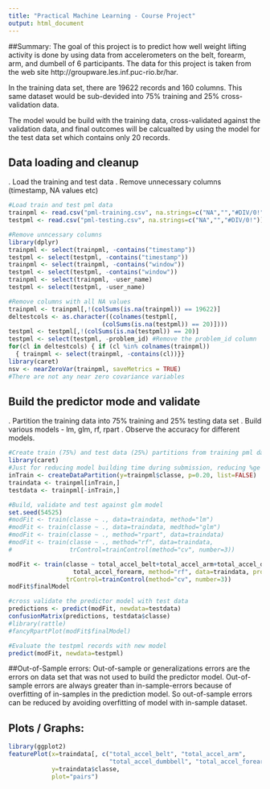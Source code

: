 ```yaml
---
title: "Practical Machine Learning - Course Project"
output: html_document
---
```


##Summary:
The goal of this project is to predict how well weight lifting activity is 
done by using data from accelerometers on the belt, forearm, arm, and 
dumbell of 6 participants. The data for this project is taken from the web 
site http://groupware.les.inf.puc-rio.br/har.

In the training data set, there are 19622 records and 160 columns. This same 
dataset would be sub-devided into 75% training and 25% cross-validation data.

The model would be build with the training data, cross-validated against the 
validation data, and final outcomes will be calcualted by using the model for 
the test data set which contains only 20 records.

## Data loading and cleanup
. Load the training and test data
. Remove unnecessary columns (timestamp, NA values etc)

```r
#Load train and test pml data
trainpml <- read.csv("pml-training.csv", na.strings=c("NA","","#DIV/0!"))
testpml <- read.csv("pml-testing.csv", na.strings=c("NA","","#DIV/0!"))

#Remove unncessary columns
library(dplyr)
trainpml <- select(trainpml, -contains("timestamp"))
testpml <- select(testpml, -contains("timestamp"))
trainpml <- select(trainpml, -contains("window"))
testpml <- select(testpml, -contains("window"))
trainpml <- select(trainpml, -user_name)
testpml <- select(testpml, -user_name)

#Remove columns with all NA values
trainpml <- trainpml[,!(colSums(is.na(trainpml)) == 19622)]
deltestcols <- as.character((colnames(testpml[, 
                          (colSums(is.na(testpml)) == 20)])))
testpml <- testpml[,!(colSums(is.na(testpml)) == 20)]
testpml <- select(testpml, -problem_id) #Remove the problem_id column
for(cl in deltestcols) { if (cl %in% colnames(trainpml)) 
  { trainpml <- select(trainpml, -contains(cl))}}
library(caret)
nsv <- nearZeroVar(trainpml, saveMetrics = TRUE)
#There are not any near zero covariance variables
```

## Build the predictor mode and validate
. Partition the training data into 75% training and 25% testing data set
. Build various models - lm, glm, rf, rpart
. Observe the accuracy for different models.

```r
#Create train (75%) and test data (25%) partitions from training pml data
library(caret)
#Just for reducing model building time during submission, reducing %ge to 20
inTrain <- createDataPartition(y=trainpml$classe, p=0.20, list=FALSE)
traindata <- trainpml[inTrain,]
testdata <- trainpml[-inTrain,]

#Build, validate and test against glm model
set.seed(54525)
#modFit <- train(classe ~ ., data=traindata, method="lm")
#modFit <- train(classe ~ ., data=traindata, medthod="glm")
#modFit <- train(classe ~ ., method="rpart", data=traindata)
#modFit <- train(classe ~ ., method="rf", data=traindata,  
#                trControl=trainControl(method="cv", number=3))

modFit <- train(classe ~ total_accel_belt+total_accel_arm+total_accel_dumbbell+
                  total_accel_forearm, method="rf", data=traindata, prox=TRUE, 
                trControl=trainControl(method="cv", number=3))
modFit$finalModel

#cross validate the predictor model with test data
predictions <- predict(modFit, newdata=testdata)
confusionMatrix(predictions, testdata$classe)
#library(rattle)
#fancyRpartPlot(modFit$finalModel)

#Evaluate the testpml records with new model
predict(modFit, newdata=testpml)

```

##Out-of-Sample errors:
Out-of-sample or generalizations errors are the errors on data set that was 
not used to build the predictor model. Out-of-sample errors are always greater 
than in-sample-errors because of overfitting of in-samples in the prediction
model. So out-of-sample errors can be reduced by avoiding overfitting of model 
with in-sample dataset.


## Plots / Graphs:

```r
library(ggplot2)
featurePlot(x=traindata[, c("total_accel_belt", "total_accel_arm", 
                            "total_accel_dumbbell", "total_accel_forearm")],
            y=traindata$classe,
            plot="pairs")
            
```

